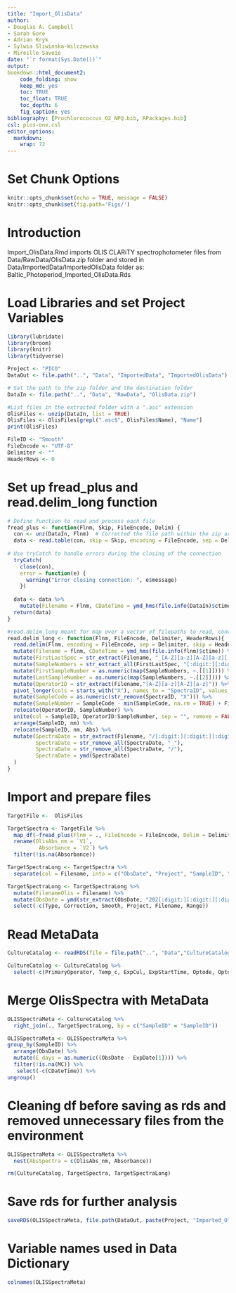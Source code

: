 ```yaml
---
title: "Import_OlisData"
author:
- Douglas A. Campbell
- Sarah Gore
- Adrian Kryk
- Sylwia Sliwinska-Wilczewska
- Mireille Savoie
date: "`r format(Sys.Date())`"
output:
bookdown::html_document2:
    code_folding: show
    keep_md: yes
    toc: TRUE
    toc_float: TRUE
    toc_depth: 6
    fig_caption: yes
bibliography: [Prochlorococcus_O2_NPQ.bib, RPackages.bib]
csl: plos-one.csl
editor_options: 
  markdown: 
    wrap: 72
---
```


# Set Chunk Options

```r
knitr::opts_chunk$set(echo = TRUE, message = FALSE)
knitr::opts_chunk$set(fig.path='Figs/')
```

# Introduction

Import_OlisData.Rmd imports OLIS CLARiTY spectrophotometer files from Data/RawData/OlisData.zip folder and stored in Data/ImportedData/ImportedOlisData folder as: 
Baltic_Photoperiod_Imported_OlisData.Rds

# Load Libraries and set Project Variables

```r

library(lubridate)
library(broom)
library(knitr)
library(tidyverse)

```

```r
Project <- "PICO"
DataOut <- file.path("..", "Data", "ImportedData", "ImportedOlisData")

# Set the path to the zip folder and the destination folder
DataIn <- file.path("..", "Data", "RawData", "OlisData.zip")

#List files in the extracted folder with a ".asc" extension
OlisFiles <- unzip(DataIn, list = TRUE)
OlisFiles <- OlisFiles[grepl(".asc$", OlisFiles$Name), "Name"]
print(OlisFiles)

FileID <- "Smooth"
FileEncode <- "UTF-8" 
Delimiter <- ""
HeaderRows <- 0
```

# Set up fread_plus and read.delim_long function
```r
# Define function to read and process each file
fread_plus <- function(Flnm, Skip, FileEncode, Delim) {
  con <- unz(DataIn, Flnm)  # Corrected the file path within the zip archive
  data <- read.table(con, skip = Skip, encoding = FileEncode, sep = Delim, header = FALSE, row.names = NULL)
  
# Use tryCatch to handle errors during the closing of the connection
  tryCatch(
    close(con),
    error = function(e) {
      warning("Error closing connection: ", e$message)
    })
  
  data <- data %>%
    mutate(Filename = Flnm, CDateTime = ymd_hms(file.info(DataIn)$ctime)) 
  return(data)
}

#read.delim_long meant for map over a vector of filepaths to read, convert to long format and tidy the imported data
read.delim_long <- function(Flnm, FileEncode, Delimiter, HeaderRows){
  read.delim(Flnm, encoding = FileEncode, sep = Delimiter, skip = HeaderRows, header = FALSE, row.names = NULL) %>%
  mutate(Filename = flnm, CDateTime = ymd_hms(file.info(flnm)$ctime)) %>%
  mutate(FirstLastSpec = str_extract(Filename, "_[A-Z][a-z][A-Z][a-z][:digit:][:digit:][:digit:][:digit:]_[A-Z][a-z][A-Z][a-z][:digit:][:digit:][:digit:][:digit:]_")) %>%
  mutate(SampleNumbers = str_extract_all(FirstLastSpec, "[:digit:][:digit:][:digit:][:digit:]")) %>%
  mutate(FirstSampleNumber = as.numeric(map(SampleNumbers, ~.[[1]]))) %>%
  mutate(LastSampleNumber = as.numeric(map(SampleNumbers, ~.[[2]]))) %>%
  mutate(OperatorID = str_extract(Filename,"[A-Z][a-z][A-Z][a-z]")) %>%
  pivot_longer(cols = starts_with("X"), names_to = "SpectraID", values_to = "Abs") %>%
  mutate(SampleCode = as.numeric(str_remove(SpectraID, "X"))) %>%
  mutate(SampleNumber = SampleCode - min(SampleCode, na.rm = TRUE) + FirstSampleNumber) %>%
  relocate(OperatorID, SampleNumber) %>%
  unite(col = SampleID, OperatorID:SampleNumber, sep = "", remove = FALSE) %>%
  arrange(SampleID, nm) %>%
  relocate(SampleID, nm, Abs) %>%
  mutate(SpectraDate = str_extract(Filename, "/[:digit:][:digit:][:digit:][:digit:][:digit:][:digit:][:digit:][:digit:]_"),
         SpectraDate = str_remove_all(SpectraDate, "_"),
         SpectraDate = str_remove_all(SpectraDate, "/"),
         SpectraDate = ymd(SpectraDate)
  )
}
```

# Import and prepare files
```r
TargetFile <-  OlisFiles

TargetSpectra <- TargetFile %>% 
  map_df(~fread_plus(Flnm = ., FileEncode = FileEncode, Delim = Delimiter, Skip = HeaderRows)) %>% 
  rename(OlisAbs_nm = `V1`,
          Absorbance = `V2`) %>% 
  filter(!is.na(Absorbance))  

TargetSpectraLong <- TargetSpectra %>%
  separate(col = Filename, into = c("ObsDate", "Project", "SampleID", "Range", "Type", "Correction", "Smooth"), sep = "([\\/\\_\\:])", remove = FALSE) 

TargetSpectraLong <- TargetSpectraLong %>%
  mutate(FilenameOlis = Filename) %>% 
  mutate(ObsDate = ymd(str_extract(ObsDate, "202[:digit:][:digit:][:digit:][:digit:][:digit:]"))) %>% 
  select(-c(Type, Correction, Smooth, Project, Filename, Range)) 
```

# Read MetaData
```r
CultureCatalog <- readRDS(file = file.path("..", "Data","CultureCatalog.Rds"))

CultureCatalog <- CultureCatalog %>% 
  select(-c(PrimaryOperator, Temp_c, ExpCul, ExpStartTime, Optode, OptodeCh, OptodeMeasure))
```

# Merge OlisSpectra with MetaData
```r
OLISSpectraMeta <- CultureCatalog %>%
  right_join(., TargetSpectraLong, by = c("SampleID" = "SampleID")) 

OLISSpectraMeta <- OLISSpectraMeta %>%
group_by(SampleID) %>%
  arrange(ObsDate) %>%
  mutate(E_days = as.numeric((ObsDate - ExpDate[1]))) %>%
  filter(!is.na(MC)) %>%
   select(-c(CDateTime)) %>% 
ungroup()

```


# Cleaning df before saving as rds and removed unnecessary files from the environment
```r
OLISSpectraMeta <- OLISSpectraMeta %>% 
  nest(AbsSpectra = c(OlisAbs_nm, Absorbance)) 
```


```r
rm(CultureCatalog, TargetSpectra, TargetSpectraLong)
```

# Save rds for further analysis
```r
saveRDS(OLISSpectraMeta, file.path(DataOut, paste(Project, "Imported_OlisData.Rds", sep = "_"), fsep = .Platform$file.sep), ascii = FALSE, version = NULL, compress = "xz", refhook = NULL)
```

# Variable names used in Data Dictionary
```r
colnames(OLISSpectraMeta)
```

